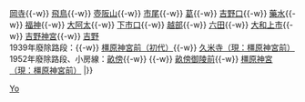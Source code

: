 {{鐵道路線|
| 模板名稱 = 吉野線
| 名稱 = [[File:Kintetsulogo.png|19px|近畿日本鐵道|link=近畿日本鐵道]] <small>[[近畿日本鐵道]]</small> [[吉野線]] [[File:KT number-F.svg|20px]]
| 代表色 = #028e46
| 背景顏色 = #FFFFFF 
| 車站列表 =（[[Template:南大阪線|大阪阿部野橋方向]] ←）[[橿原神宮前站|橿原神宮前]]{{-w}} [[岡寺站|岡寺]]{{-w}} [[飛鳥站|飛鳥]]{{-w}} [[壺阪山站|壺阪山]]{{-w}} [[市尾站 (奈良縣)|市尾]]{{-w}} [[葛站|葛]]{{-w}} [[吉野口站|吉野口]]{{-w}} [[藥水站 (日本)|藥水]]{{-w}} [[福神站|福神]]{{-w}} [[大阿太站|大阿太]]{{-w}} [[下市口站|下市口]]{{-w}} [[越部站|越部]]{{-w}} [[六田站|六田]]{{-w}} [[大和上市站|大和上市]]{{-w}} [[吉野神宮站|吉野神宮]]{{-w}} [[吉野站 (奈良縣)|吉野]]<br />1939年廢除路段：{{link-ja|小房站|小房駅|小房}}{{-w}} [[橿原神宮前站|橿原神宮前（初代）]]{{-w}} [[橿原神宮前站|久米寺（現：橿原神宮前）]]<br />1952年廢除路段、小房線：[[畝傍站|畝傍]]{{-w}} {{link-ja|小房站|小房駅|小房}}{{-w}} [[畝傍御陵前站|畝傍御陵前]]{{-w}} [[橿原神宮前站|橿原神宮（現：橿原神宮前）]]
|}}<noinclude>
[[Category:近畿日本鐵道路線模板|Yo]]
</noinclude>